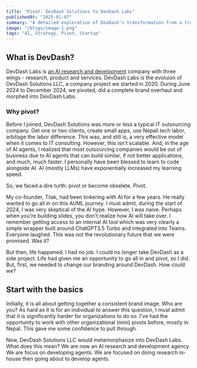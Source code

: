 ```yaml
---
title: "Pivot: DevDash Solutions to DevDash Labs"
publishedAt: "2025-01-07"
summary: "A detailed exploration of DevDash's transformation from a traditional IT outsourcing company to an innovative AI research and development agency. This article chronicles the strategic pivot that led to the creation of DevDash Labs, driven by the recognition that AI agents are reshaping the technology landscape. We discuss the challenges, motivations, and vision behind this significant organizational change, and how it positions the company for the future of AI-driven development."
image: "/blogs/image-1.png"
tags: "AI, Strategy, Pivot, Startup"
---
```


## What is DevDash?
DevDash Labs is [an AI research and development](https://devdashlabs.com) company with three wings - research, product and services. DevDash Labs is the evoluion of DevDash Solutions LLC, a company project we started in 2020. During June 2024 to December 2024, we pivoted, did a complete brand overhaul and morphed into DevDash Labs. 

### Why pivot?
Before I joined, DevDash Solutions was more or less a typical IT outsourcing company. Get one or two clients, create small apps, use Nepali tech labor, arbitage the labor difference. This was, and still is, a very effective model when it comes to IT consulting. However, this isn't scalable. And, in the age of AI agents, I realized that most outsourcing companies would be out of business due to AI agents that can build similar, if not better applications, and much, much faster. I personally have been blessed to learn to code alongside AI. AI (mostly LLMs) have exponentially increased my learning speed. 

So, we faced a dire turth: pivot or become obselete. Pivot.

My co-founder, Tilak, had been tinkering with AI for a few years. He really wanted to go all in on this AI/ML journey. I must admit, during the start of 2024, I was very skeptical of the AI hype. However, I was naive. Perhaps when you're building slides, you don't realize how AI will take over. I remember getting access to an internal AI tool which was very clearly a simple wrapper built around ChatGPT3.5 Turbo and integrated into Teams. Everyone laughed. This was not the revolutionary future that we were promised. Was it? 

But then, life happened. I had no job. I could no longer take DevDash as a side project. Life had given me an opportunity to go all in and pivot, so I did. But, first, we needed to change our branding around DevDash. How could we? 

## Start with the basics
Initially, it is all about getting together a consistent brand image. Who are you? As hard as it is for an individual to answer this question, I must admit that it is significantly harder for organizations to do so. I've had the opportunity to work with other organizational (mini) pivots before, mostly in Nepal. This gave me some confidence to pull through. 

Now, DevDash Solutions LLC would metamorphasize into DevDash Labs. What does this mean? We are now an AI research and development agency. We are focus on developing agents. We are focused on doing research in-house then going about to develop agents. 